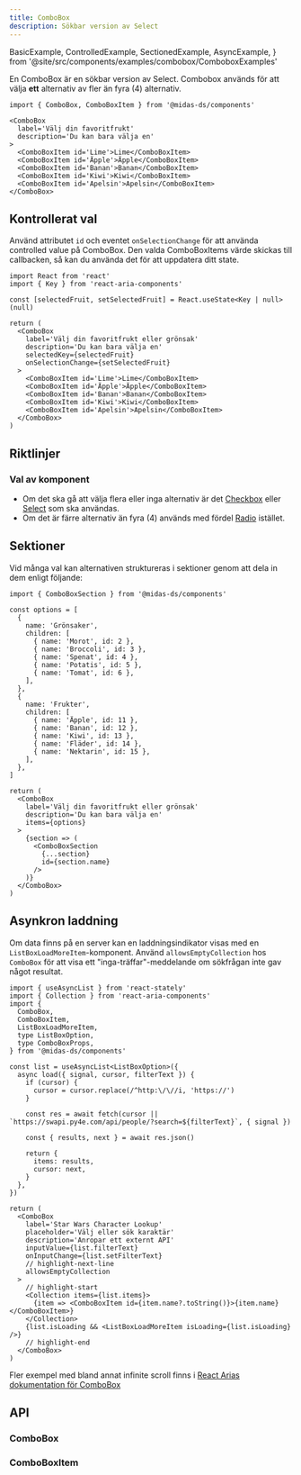 ```yaml
---
title: ComboBox
description: Sökbar version av Select
---
```


  BasicExample,
  ControlledExample,
  SectionedExample,
  AsyncExample,
} from '@site/src/components/examples/combobox/ComboboxExamples'

<ComponentHeader
  name='Combobox'
  friendlyName='Flerval med sök, väljare med sök, dropdown med sök'
  overrideHeadlessLink='https://react-spectrum.adobe.com/react-aria/ComboBox.html'
/>

En ComboBox är en sökbar version av Select. Combobox används för att välja **ett** alternativ av fler än fyra (4) alternativ.

```tsx
import { ComboBox, ComboBoxItem } from '@midas-ds/components'
```

```tsx
<ComboBox
  label='Välj din favoritfrukt'
  description='Du kan bara välja en'
>
  <ComboBoxItem id='Lime'>Lime</ComboBoxItem>
  <ComboBoxItem id='Äpple'>Äpple</ComboBoxItem>
  <ComboBoxItem id='Banan'>Banan</ComboBoxItem>
  <ComboBoxItem id='Kiwi'>Kiwi</ComboBoxItem>
  <ComboBoxItem id='Apelsin'>Apelsin</ComboBoxItem>
</ComboBox>
```

<div className='card'>
  <BasicExample />
</div>

## Kontrollerat val

Använd attributet `id` och eventet `onSelectionChange` för att använda controlled value på ComboBox.
Den valda ComboBoxItems värde skickas till callbacken, så kan du använda det för att uppdatera ditt state.

```tsx
import React from 'react'
import { Key } from 'react-aria-components'

const [selectedFruit, setSelectedFruit] = React.useState<Key | null>(null)

return (
  <ComboBox
    label='Välj din favoritfrukt eller grönsak'
    description='Du kan bara välja en'
    selectedKey={selectedFruit}
    onSelectionChange={setSelectedFruit}
  >
    <ComboBoxItem id='Lime'>Lime</ComboBoxItem>
    <ComboBoxItem id='Äpple'>Äpple</ComboBoxItem>
    <ComboBoxItem id='Banan'>Banan</ComboBoxItem>
    <ComboBoxItem id='Kiwi'>Kiwi</ComboBoxItem>
    <ComboBoxItem id='Apelsin'>Apelsin</ComboBoxItem>
  </ComboBox>
)
```

<div className='card'>
  <ControlledExample />
</div>

## Riktlinjer

### Val av komponent

- Om det ska gå att välja flera eller inga alternativ är det [Checkbox](/components/checkbox) eller [Select](/components/select) som ska användas.
- Om det är färre alternativ än fyra (4) används med fördel [Radio](/components/radio) istället.

## Sektioner

Vid många val kan alternativen struktureras i sektioner genom att dela in dem enligt följande:

```tsx
import { ComboBoxSection } from '@midas-ds/components'

const options = [
  {
    name: 'Grönsaker',
    children: [
      { name: 'Morot', id: 2 },
      { name: 'Broccoli', id: 3 },
      { name: 'Spenat', id: 4 },
      { name: 'Potatis', id: 5 },
      { name: 'Tomat', id: 6 },
    ],
  },
  {
    name: 'Frukter',
    children: [
      { name: 'Äpple', id: 11 },
      { name: 'Banan', id: 12 },
      { name: 'Kiwi', id: 13 },
      { name: 'Fläder', id: 14 },
      { name: 'Nektarin', id: 15 },
    ],
  },
]

return (
  <ComboBox
    label='Välj din favoritfrukt eller grönsak'
    description='Du kan bara välja en'
    items={options}
  >
    {section => (
      <ComboBoxSection
        {...section}
        id={section.name}
      />
    )}
  </ComboBox>
)
```

## Asynkron laddning

Om data finns på en server kan en laddningsindikator visas med en `ListBoxLoadMoreItem`-komponent.
Använd `allowsEmptyCollection` hos `ComboBox` för att visa ett "inga-träffar"-meddelande om sökfrågan inte gav något resultat.

```tsx
import { useAsyncList } from 'react-stately'
import { Collection } from 'react-aria-components'
import {
  ComboBox,
  ComboBoxItem,
  ListBoxLoadMoreItem,
  type ListBoxOption,
  type ComboBoxProps,
} from '@midas-ds/components'

const list = useAsyncList<ListBoxOption>({
  async load({ signal, cursor, filterText }) {
    if (cursor) {
      cursor = cursor.replace(/^http:\/\//i, 'https://')
    }

    const res = await fetch(cursor || `https://swapi.py4e.com/api/people/?search=${filterText}`, { signal })

    const { results, next } = await res.json()

    return {
      items: results,
      cursor: next,
    }
  },
})

return (
  <ComboBox
    label='Star Wars Character Lookup'
    placeholder='Välj eller sök karaktär'
    description='Anropar ett externt API'
    inputValue={list.filterText}
    onInputChange={list.setFilterText}
    // highlight-next-line
    allowsEmptyCollection
  >
    // highlight-start
    <Collection items={list.items}>
      {item => <ComboBoxItem id={item.name?.toString()}>{item.name}</ComboBoxItem>}
    </Collection>
    {list.isLoading && <ListBoxLoadMoreItem isLoading={list.isLoading} />}
    // highlight-end
  </ComboBox>
)
```

Fler exempel med bland annat infinite scroll finns i [React Arias dokumentation för ComboBox](https://react-spectrum.adobe.com/react-aria/ComboBox.html#asynchronous-loading)

<div className='card'>
  <AsyncExample />
</div>

## API

### ComboBox

<PropTable name='ComboBox' />

### ComboBoxItem

<PropTable
  name='ComboBoxItem'
  defaultOpen={false}
/>

